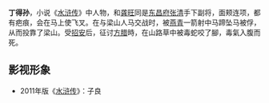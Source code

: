 {{unreferenced|time=2019-06-14T14:25:29+00:00}}
{{水浒人物 |
  人物姓名 = 丁得孙 |
  座次 = 79，地煞星 |
  星名 = 地速星 |
  绰号 = 中箭虎 |
  身份 = 东昌府副将 |
  使用兵器 = 飞叉 |
  梁山职司 = 步军将校 |
  出场回目 = 070 |
  赞诗 = 虎骑奔波出阵门，双腮连项露疤痕。<br />
到处人称中箭虎，手搭飞叉丁得孙。


}}

'''丁得孙'''，小说《[[水浒传|水浒传]]》中人物，和[[龚旺|龚旺]]同是[[东昌府|东昌府]][[张清|张清]]手下副将，面颊连项，都有疤痕，会在马上使飞叉。在与梁山人马交战时，被[[燕青|燕青]]一箭射中马蹄坠马被俘，从而投靠了梁山。受[[招安|招安]]后，征讨[[方腊|方腊]]時，在山路草中被毒蛇咬了腳，毒氣入腹而死。

== 影视形象 ==
*2011年版《[[水浒传_(2011年电视剧)|水浒传]]》：子良

{{108将}}